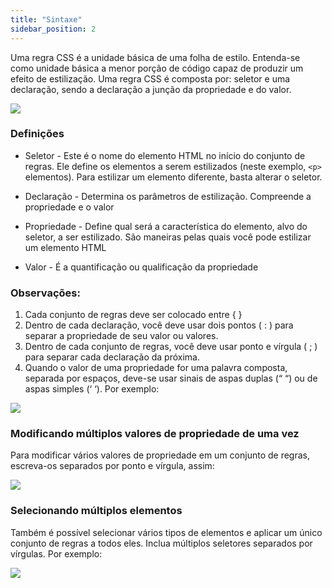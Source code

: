 ```yaml
---
title: "Sintaxe"
sidebar_position: 2
---
```


Uma regra CSS é a unidade básica de uma folha de estilo. Entenda-se como unidade básica a menor porção de código capaz de produzir um efeito de estilização. Uma regra CSS é composta por: seletor e uma declaração, sendo a declaração a junção da propriedade e do valor.

![](./assets/image9.png)

### Definições

- Seletor - Este é o nome do elemento HTML no início do conjunto de regras. Ele define os elementos a serem estilizados (neste exemplo, `<p>` elementos). Para estilizar um elemento diferente, basta alterar o seletor.
- Declaração - Determina os parâmetros de estilização. Compreende a propriedade e o valor
- Propriedade - Define qual será a característica do elemento, alvo do seletor, a ser estilizado. São maneiras pelas quais você pode estilizar um elemento HTML

- Valor - É a quantificação ou qualificação da propriedade

### Observações:

1. Cada conjunto de regras deve ser colocado entre { }
2. Dentro de cada declaração, você deve usar dois pontos ( : ) para separar a propriedade de seu valor ou valores.
3. Dentro de cada conjunto de regras, você deve usar ponto e vírgula ( ; ) para separar cada declaração da próxima.
4. Quando o valor de uma propriedade for uma palavra composta, separada por espaços, deve-se usar sinais de aspas duplas (“ “) ou de aspas simples (‘ ‘). Por exemplo:

![](./assets/image14.png)

### Modificando múltiplos valores de propriedade de uma vez

Para modificar vários valores de propriedade em um conjunto de regras, escreva-os separados por ponto e vírgula, assim:

![](./assets/image23.png)

### Selecionando múltiplos elementos

Também é possível selecionar vários tipos de elementos e aplicar um único conjunto de regras a todos eles. Inclua múltiplos seletores separados por vírgulas. Por exemplo:

![](./assets/image46.png)
